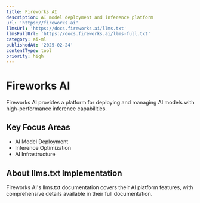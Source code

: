 ```yaml
---
title: Fireworks AI
description: AI model deployment and inference platform
url: 'https://fireworks.ai'
llmsUrl: 'https://docs.fireworks.ai/llms.txt'
llmsFullUrl: 'https://docs.fireworks.ai/llms-full.txt'
category: ai-ml
publishedAt: '2025-02-24'
contentType: tool
priority: high
---
```


# Fireworks AI

Fireworks AI provides a platform for deploying and managing AI models with high-performance inference capabilities.

## Key Focus Areas

- AI Model Deployment
- Inference Optimization
- AI Infrastructure

## About llms.txt Implementation

Fireworks AI's llms.txt documentation covers their AI platform features, with comprehensive details available in their full documentation.

